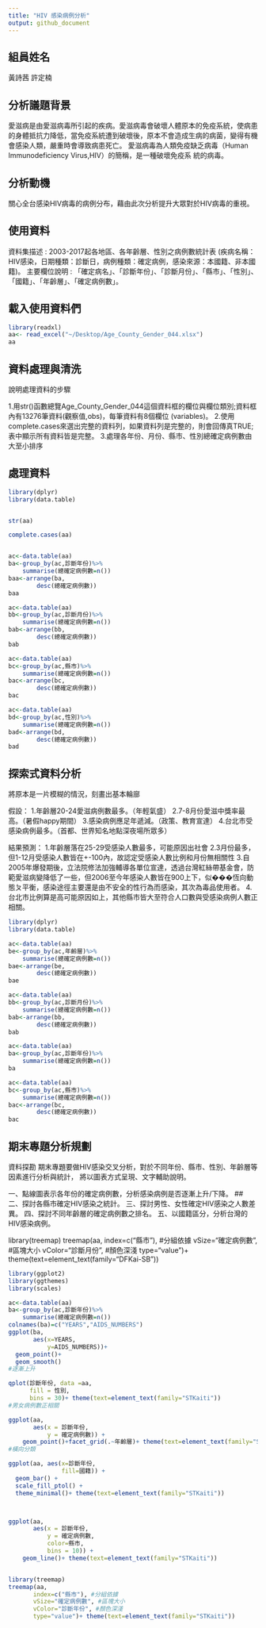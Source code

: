 ```yaml
---
title: "HIV 感染病例分析"
output: github_document
---
```

## 組員姓名
黃詩茜
許定楠

## 分析議題背景
愛滋病是由愛滋病毒所引起的疾病。愛滋病毒會破壞人體原本的免疫系統，使病患的身體抵抗力降低，當免疫系統遭到破壞後，原本不會造成生病的病菌，變得有機會感染人類，嚴重時會導致病患死亡。
愛滋病毒為人類免疫缺乏病毒（Human Immunodeficiency Virus,HIV）的簡稱，是一種破壞免疫系
統的病毒。

## 分析動機
關心全台感染HIV病毒的病例分布，藉由此次分析提升大眾對於HIV病毒的重視。

## 使用資料
資料集描述 : 2003-2017起各地區、各年齡層、性別之病例數統計表
(疾病名稱：HIV感染，日期種類：診斷日，病例種類：確定病例，感染來源：本國籍、非本國籍)。
主要欄位說明 : 「確定病名」、「診斷年份」、「診斷月份」、「縣市」、「性別」、「國籍」、「年齡層」、「確定病例數」。

## 載入使用資料們
```r
library(readxl)
aa<- read_excel("~/Desktop/Age_County_Gender_044.xlsx")
aa

```

## 資料處理與清洗
說明處理資料的步驟

1.用str()函數總覽Age_County_Gender_044這個資料框的欄位與欄位類別;資料框內有13276筆資料(觀察值,obs)，每筆資料有8個欄位 (variables)。
2.使用complete.cases來選出完整的資料列，如果資料列是完整的，則會回傳真TRUE;表中顯示所有資料皆是完整。
3.處理各年份、月份、縣市、性別總確定病例數由大至小排序

## 處理資料
```r
library(dplyr)
library(data.table)


str(aa)

complete.cases(aa)


ac<-data.table(aa)
ba<-group_by(ac,診斷年份)%>%    
    summarise(總確定病例數=n())
baa<-arrange(ba,                
        desc(總確定病例數))
baa

ac<-data.table(aa)
bb<-group_by(ac,診斷月份)%>%  
    summarise(總確定病例數=n())
bab<-arrange(bb,                
        desc(總確定病例數))
bab

ac<-data.table(aa)
bc<-group_by(ac,縣市)%>%  
    summarise(總確定病例數=n())
bac<-arrange(bc,                
        desc(總確定病例數))
bac

ac<-data.table(aa)
bd<-group_by(ac,性別)%>%  
    summarise(總確定病例數=n())
bad<-arrange(bd,                
        desc(總確定病例數))
bad


```

## 探索式資料分析
將原本是一片模糊的情況，刻畫出基本輪廍

假設：
1.年齡層20-24愛滋病例數最多。（年輕氣盛）
2.7-8月份愛滋中獎率最高。（暑假happy期間）
3.感染病例應足年遞減。（政策、教育宣達）
4.台北市受感染病例最多。（首都、世界知名地點深夜場所眾多）


結果預測：
1.年齡層落在25-29受感染人數最多，可能原因出社會
2.3月份最多，但1-12月受感染人數皆在+-100內，故認定受感染人數比例和月份無相關性
3.自2005年爆發期後，立法院修法加強輔導各單位宣達，透過台灣紅絲帶基金會，防範愛滋病變降低了一些，但2006至今年感染人數皆在900上下，似���恆向動態ㄆ平衡，感染途徑主要還是由不安全的性行為而感染，其次為毒品使用者。
4.台北市比例算是高可能原因如上，其他縣市皆大至符合人口數與受感染病例人數正相關。


```r
library(dplyr)
library(data.table)

ac<-data.table(aa)
be<-group_by(ac,年齡層)%>%  
    summarise(總確定病例數=n())
bae<-arrange(be,                
        desc(總確定病例數))
bae

ac<-data.table(aa)
bb<-group_by(ac,診斷月份)%>%  
    summarise(總確定病例數=n())
bab<-arrange(bb,                
        desc(總確定病例數))
bab

ac<-data.table(aa)
ba<-group_by(ac,診斷年份)%>%    
    summarise(總確定病例數=n())
ba

ac<-data.table(aa)
bc<-group_by(ac,縣市)%>%  
    summarise(總確定病例數=n())
bac<-arrange(bc,                
        desc(總確定病例數))
bac

```

## 期末專題分析規劃
資料探勘
期末專題要做HIV感染交叉分析，對於不同年份、縣市、性別、年齡層等因素進行分析與統計，
將以圖表方式呈現、文字輔助說明。

一、點線圖表示各年份的確定病例數，分析感染病例是否逐漸上升/下降。
## 二、探討各縣市確定HIV感染之統計。
三、探討男性、女性確定HIV感染之人數差異。
四、探討不同年齡層的確定病例數之排名。
五、以國籍區分，分析台灣的HIV感染病例。

library(treemap)
treemap(aa,
       index=c("縣市"), #分組依據
       vSize="確定病例數", #區塊大小
       vColor="診斷月份", #顏色深淺
       type="value")+ theme(text=element_text(family="DFKai-SB"))


```r
library(ggplot2)
library(ggthemes)
library(scales)

ac<-data.table(aa)
ba<-group_by(ac,診斷年份)%>%    
    summarise(總確定病例數=n())
colnames(ba)=c("YEARS","AIDS_NUMBERS")
ggplot(ba,
       aes(x=YEARS,
           y=AIDS_NUMBERS))+
  geom_point()+
  geom_smooth()
#逐漸上升

qplot(診斷年份, data =aa, 
      fill = 性別,
      bins = 30)+ theme(text=element_text(family="STKaiti"))
#男女病例數正相關

ggplot(aa, 
       aes(x = 診斷年份, 
           y = 確定病例數)) + 
    geom_point()+facet_grid(.~年齡層)+ theme(text=element_text(family="STKaiti"))
#橫向分類

ggplot(aa, aes(x=診斷年份,
               fill=國籍)) +
  geom_bar() +
  scale_fill_ptol() +
  theme_minimal()+ theme(text=element_text(family="STKaiti"))



ggplot(aa, 
       aes(x = 診斷年份, 
           y = 確定病例數,
           color=縣市,
           bins = 10)) + 
    geom_line()+ theme(text=element_text(family="STKaiti"))


library(treemap)
treemap(aa,
       index=c("縣市"), #分組依據
       vSize="確定病例數", #區塊大小
       vColor="診斷年份", #顏色深淺
       type="value")+ theme(text=element_text(family="STKaiti"))


```

